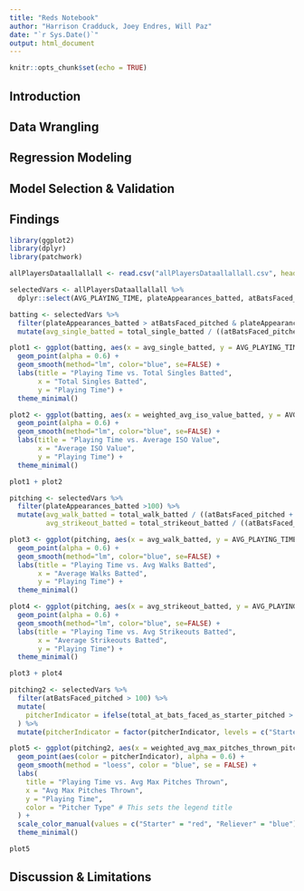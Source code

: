 ---
title: "Reds Notebook"
author: "Harrison Cradduck, Joey Endres, Will Paz"
date: "`r Sys.Date()`"
output: html_document
---

```{r setup, include=FALSE}
knitr::opts_chunk$set(echo = TRUE)
```

## Introduction

> 

## Data Wrangling

> 

## Regression Modeling

> 

## Model Selection & Validation

> 

## Findings

>

```{r, echo=FALSE, warning=FALSE, message=FALSE}
library(ggplot2)
library(dplyr)
library(patchwork)

allPlayersDataallallall <- read.csv("allPlayersDataallallall.csv", header=TRUE)

selectedVars <- allPlayersDataallallall %>% 
  dplyr::select(AVG_PLAYING_TIME, plateAppearances_batted, atBatsFaced_pitched, weighted_avg_iso_value_batted, total_single_batted, weighted_avg_max_times_faced_batted, weighted_avg_max_pitches_thrown_pitched, total_walk_batted, total_strikeout_batted, total_at_bats_faced_as_starter_pitched, total_at_bats_faced_as_reliever_pitched)
```

```{r, fig.width=10, fig.height=5, echo=FALSE, message=FALSE}
batting <- selectedVars %>% 
  filter(plateAppearances_batted > atBatsFaced_pitched & plateAppearances_batted > 100) %>% 
  mutate(avg_single_batted = total_single_batted / ((atBatsFaced_pitched + plateAppearances_batted)/AVG_PLAYING_TIME))

plot1 <- ggplot(batting, aes(x = avg_single_batted, y = AVG_PLAYING_TIME)) +
  geom_point(alpha = 0.6) +  
  geom_smooth(method="lm", color="blue", se=FALSE) +
  labs(title = "Playing Time vs. Total Singles Batted",
       x = "Total Singles Batted",
       y = "Playing Time") +
  theme_minimal()

plot2 <- ggplot(batting, aes(x = weighted_avg_iso_value_batted, y = AVG_PLAYING_TIME)) +
  geom_point(alpha = 0.6) +  
  geom_smooth(method="lm", color="blue", se=FALSE) +
  labs(title = "Playing Time vs. Average ISO Value",
       x = "Average ISO Value",
       y = "Playing Time") +
  theme_minimal()

plot1 + plot2
```

```{r, fig.width=10, fig.height=5, echo=FALSE, message=FALSE}
pitching <- selectedVars %>% 
  filter(plateAppearances_batted >100) %>%
  mutate(avg_walk_batted = total_walk_batted / ((atBatsFaced_pitched + plateAppearances_batted)/AVG_PLAYING_TIME),
         avg_strikeout_batted = total_strikeout_batted / ((atBatsFaced_pitched + plateAppearances_batted)/AVG_PLAYING_TIME))

plot3 <- ggplot(pitching, aes(x = avg_walk_batted, y = AVG_PLAYING_TIME)) +
  geom_point(alpha = 0.6) +  
  geom_smooth(method="lm", color="blue", se=FALSE) +
  labs(title = "Playing Time vs. Avg Walks Batted",
       x = "Average Walks Batted",
       y = "Playing Time") +
  theme_minimal()

plot4 <- ggplot(pitching, aes(x = avg_strikeout_batted, y = AVG_PLAYING_TIME)) +
  geom_point(alpha = 0.6) +  
  geom_smooth(method="lm", color="blue", se=FALSE) +
  labs(title = "Playing Time vs. Avg Strikeouts Batted",
       x = "Average Strikeouts Batted",
       y = "Playing Time") +
  theme_minimal()

plot3 + plot4
```

```{r, fig.width=10, fig.height=5, echo=FALSE, message=FALSE}
pitching2 <- selectedVars %>% 
  filter(atBatsFaced_pitched > 100) %>% 
  mutate(
    pitcherIndicator = ifelse(total_at_bats_faced_as_starter_pitched > total_at_bats_faced_as_reliever_pitched, "Starter", "Reliever")
  ) %>%
  mutate(pitcherIndicator = factor(pitcherIndicator, levels = c("Starter", "Reliever")))

plot5 <- ggplot(pitching2, aes(x = weighted_avg_max_pitches_thrown_pitched, y = AVG_PLAYING_TIME)) +
  geom_point(aes(color = pitcherIndicator), alpha = 0.6) +  
  geom_smooth(method = "loess", color = "blue", se = FALSE) +
  labs(
    title = "Playing Time vs. Avg Max Pitches Thrown",
    x = "Avg Max Pitches Thrown",
    y = "Playing Time",
    color = "Pitcher Type" # This sets the legend title
  ) +
  scale_color_manual(values = c("Starter" = "red", "Reliever" = "blue")) +
  theme_minimal()

plot5
```


## Discussion & Limitations

> 
